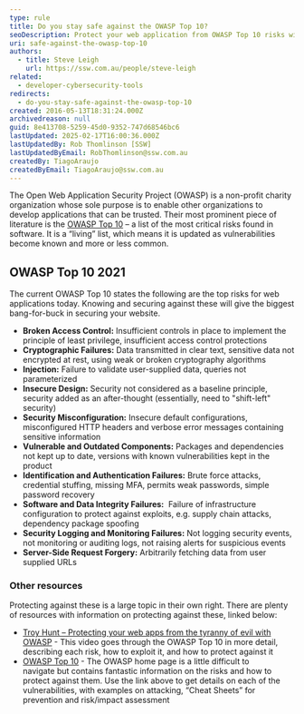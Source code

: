 ```yaml
---
type: rule
title: Do you stay safe against the OWASP Top 10?
seoDescription: Protect your web application from OWASP Top 10 risks with essential security tips and resources.
uri: safe-against-the-owasp-top-10
authors:
  - title: Steve Leigh
    url: https://ssw.com.au/people/steve-leigh
related:
  - developer-cybersecurity-tools
redirects:
  - do-you-stay-safe-against-the-owasp-top-10
created: 2016-05-13T18:31:24.000Z
archivedreason: null
guid: 8e413708-5259-45d0-9352-747d68546bc6
lastUpdated: 2025-02-17T16:00:36.000Z
lastUpdatedBy: Rob Thomlinson [SSW]
lastUpdatedByEmail: RobThomlinson@ssw.com.au
createdBy: TiagoAraujo
createdByEmail: TiagoAraujo@ssw.com.au
---
```


The Open Web Application Security Project (OWASP) is a non-profit charity organization whose sole purpose is to enable other organizations to develop applications that can be trusted. Their most prominent piece of literature is the [OWASP Top 10](https://owasp.org/Top10/) – a list of the most critical risks found in software. It is a “living” list, which means it is updated as vulnerabilities become known and more or less common.
## OWASP Top 10 2021

The current OWASP Top 10 states the following are the top risks for web applications today. Knowing and securing against these will give the biggest bang-for-buck in securing your website.

* **Broken Access Control:** Insufficient controls in place to implement the principle of least privilege, insufficient access control protections
* **Cryptographic Failures:** Data transmitted in clear text, sensitive data not encrypted at rest, using weak or broken cryptography algorithms
* **Injection:** Failure to validate user-supplied data, queries not parameterized
* **Insecure Design:** Security not considered as a baseline principle, security added as an after-thought (essentially, need to "shift-left" security)
* **Security Misconfiguration:** Insecure default configurations, misconfigured HTTP headers and verbose error messages containing sensitive information
* **Vulnerable and Outdated Components:** Packages and dependencies not kept up to date, versions with known vulnerabilities kept in the product
* **Identification and Authentication Failures:** Brute force attacks, credential stuffing, missing MFA, permits weak passwords, simple password recovery
* **Software and Data Integrity Failures:**  Failure of infrastructure configuration to protect against exploits, e.g. supply chain attacks, dependency package spoofing
* **Security Logging and Monitoring Failures:** Not logging security events, not monitoring or auditing logs, not raising alerts for suspicious events
* **Server-Side Request Forgery:**  Arbitrarily fetching data from user supplied URLs

### Other resources

Protecting against these is a large topic in their own right. There are plenty of resources with information on protecting against these, linked below:

* [Troy Hunt – Protecting your web apps from the tyranny of evil with OWASP](https://tv.ssw.com/1492/protecting-your-web-apps-from-the-tyranny-of-evil-with-owasp) -
This video goes through the OWASP Top 10 in more detail, describing each risk, how to exploit it, and how to protect against it
* [OWASP Top 10](https://owasp.org/www-project-top-ten/) - The OWASP home page is a little difficult to navigate but contains fantastic information on the risks and how to protect against them. Use the link above to get details on each of the vulnerabilities, with examples on attacking, “Cheat Sheets” for prevention and risk/impact assessment
